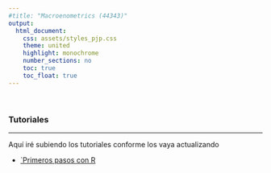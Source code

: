 ```yaml
---
#title: "Macroenometrics (44343)"
output:
  html_document:
    css: assets/styles_pjp.css
    theme: united
    highlight: monochrome 
    number_sections: no
    toc: true
    toc_float: true
---
```


<br>

### Tutoriales

-------------------

Aquí iré subiendo los tutoriales conforme los vaya actualizando


- [`Primeros pasos con R](./tutoriales/tt_02_primeros-pasos-con-R_v2.html){target="_blank"}

